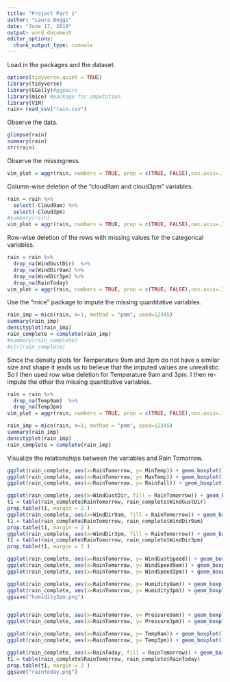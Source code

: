 ---
title: "Project Part 1"
author: "Laura Boggs"
date: "June 17, 2019"
output: word_document
editor_options: 
  chunk_output_type: console
---
Load in the packages and the dataset.
```{r}
options(tidyverse.quiet = TRUE)
library(tidyverse)
library(GGally)#ggpairs
library(mice) #package for imputation
library(VIM)
rain= read_csv("rain.csv")
```

Observe the data.
```{r}
glimpse(rain)
summary(rain)
str(rain)
```

Observe the missingness.
```{r}
vim_plot = aggr(rain, numbers = TRUE, prop = c(TRUE, FALSE),cex.axis=.7)
```

Column-wise deletion of the "cloud9am and cloud3pm" variables.  
```{r}
rain = rain %>% 
  select(-Cloud9am) %>%
  select(-Cloud3pm)
#summary(rain)
vim_plot = aggr(rain, numbers = TRUE, prop = c(TRUE, FALSE),cex.axis=.7)
```

Row-wise deletion of the rows with missing values for the categorical variables.
```{r}
rain = rain %>% 
  drop_na(WindGustDir)  %>% 
  drop_na(WindDir9am) %>%
  drop_na(WindDir3pm) %>%
  drop_na(RainToday)
vim_plot = aggr(rain, numbers = TRUE, prop = c(TRUE, FALSE),cex.axis=.7)
```

Use the "mice" package to impute the missing quantitative variables.  
```{r}
rain_imp = mice(rain, m=1, method = "pmm", seed=12345)
summary(rain_imp)
densityplot(rain_imp)
rain_complete = complete(rain_imp)
#summary(rain_complete)
#str(rain_complete)
```

Since the density plots for Temperature 9am and 3pm do not have a similar size and shape it leads us to believe that the imputed values are unrealistic. So I then used row wise deletion for Temperature 9am and 3pm. I then re-impute the other the missing quantitative variables. 
```{r}
rain = rain %>% 
  drop_na(Temp9am)  %>% 
  drop_na(Temp3pm)
vim_plot = aggr(rain, numbers = TRUE, prop = c(TRUE, FALSE),cex.axis=.7)

rain_imp = mice(rain, m=1, method = "pmm", seed=12345)
summary(rain_imp)
densityplot(rain_imp)
rain_complete = complete(rain_imp)
```

Visualize the relationships between the variables and Rain Tomorrow. 
```{r}
ggplot(rain_complete, aes(x=RainTomorrow, y= MinTemp)) + geom_boxplot() + theme_bw()
ggplot(rain_complete, aes(x=RainTomorrow, y= MaxTemp)) + geom_boxplot() + theme_bw()
ggplot(rain_complete, aes(x=RainTomorrow, y= Rainfall)) + geom_boxplot() + theme_bw()+scale_y_continuous(limits = c(0, 25))

ggplot(rain_complete, aes(x=WindGustDir, fill = RainTomorrow)) + geom_bar(position="fill") + theme_bw()
t1 = table(rain_complete$RainTomorrow, rain_complete$WindGustDir) 
prop.table(t1, margin = 2 )
ggplot(rain_complete, aes(x=WindDir9am, fill = RainTomorrow)) + geom_bar(position="fill") + theme_bw()
t1 = table(rain_complete$RainTomorrow, rain_complete$WindDir9am) 
prop.table(t1, margin = 2 )
ggplot(rain_complete, aes(x=WindDir3pm, fill = RainTomorrow)) + geom_bar(position="fill") + theme_bw()
t1 = table(rain_complete$RainTomorrow, rain_complete$WindDir3pm) 
prop.table(t1, margin = 2 )

ggplot(rain_complete, aes(x=RainTomorrow, y= WindGustSpeed)) + geom_boxplot() + theme_bw()
ggplot(rain_complete, aes(x=RainTomorrow, y= WindSpeed9am)) + geom_boxplot() + theme_bw()
ggplot(rain_complete, aes(x=RainTomorrow, y= WindSpeed3pm)) + geom_boxplot() + theme_bw()

ggplot(rain_complete, aes(x=RainTomorrow, y= Humidity9am)) + geom_boxplot() + theme_bw()
ggplot(rain_complete, aes(x=RainTomorrow, y= Humidity3pm)) + geom_boxplot() + theme_bw()
ggsave("humidity3pm.png")


ggplot(rain_complete, aes(x=RainTomorrow, y= Pressure9am)) + geom_boxplot() + theme_bw()
ggplot(rain_complete, aes(x=RainTomorrow, y= Pressure3pm)) + geom_boxplot() + theme_bw()

ggplot(rain_complete, aes(x=RainTomorrow, y= Temp9am)) + geom_boxplot() + theme_bw()
ggplot(rain_complete, aes(x=RainTomorrow, y= Temp3pm)) + geom_boxplot() + theme_bw()

ggplot(rain_complete, aes(x=RainToday, fill = RainTomorrow)) + geom_bar(position="fill") + theme_bw()
t1 = table(rain_complete$RainTomorrow, rain_complete$RainToday) 
prop.table(t1, margin = 2 )
ggsave("raintoday.png")
```
 
